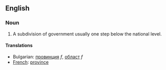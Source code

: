 ==English==

===Noun===

# A subdivision of government usually one step below the national level.

====Translations====

*Bulgarian: [[провинция]] ''f'', [[област]] ''f''
*[[French]]: [[province]]
